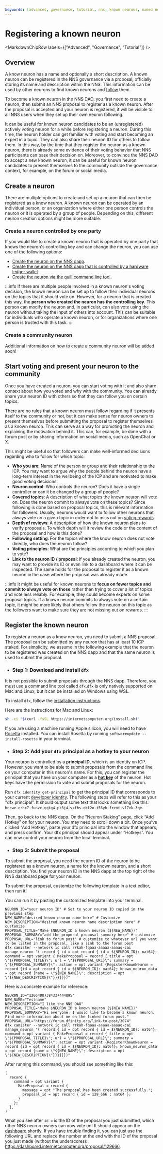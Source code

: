 ```yaml
---
keywords: [advanced, governance, tutorial, nns, known neurons, named neurons, neurons]
---
```



# Registering a known neuron

<MarkdownChipRow labels={["Advanced", "Governance", "Tutorial"]} />

## Overview
A know neuron has a name and optionally a short description.
A known neuron can be registered in the NNS governance via a proposal, officially storing its name and description
within the NNS. This information can be used by other neurons to find known neurons and [follow](/docs/current/developer-docs/daos/nns/concepts/neurons/neuron-following) them.

To become a known neuron in the NNS DAO, you first need to create a neuron, then submit an NNS proposal to register as a known neuron. After the proposal is accepted and your neuron is registered, it will be visible to all NNS users when they set up their own neuron following.

It can be useful for known neuron candidates to be an (unregistered) actively voting neuron for a while before registering a neuron. During this time, the neuron holder can get familiar with voting and start becoming an expert in a topic. They can also share their neuron ID for others to follow them. In this way, by the time that they register the neuron as a known neuron, there is already some evidence of their voting behavior that NNS participants can base their decision on. Moreover, to convince the NNS DAO to accept a new known neuron, it can be useful for known neuron candidates to present themselves to the community outside the governance context, for example, on the forum or social media.

## Create a neuron
There are multiple options to create and set up a neuron that can then be registered as a know neuron.
A known neuron can be operated by an individual person, or an organization where either one person controls the neuron or it is operated by a group of people.
Depending on this, different neuron creation options might be more suitable.

### Create a neuron controlled by one party

If you would like to create a known neuron that is operated by one party that knows the neuron's controlling key and can change the neuron, you can use one of the following options:
* [Create the neuron on the NNS dapp](/docs/current/developer-docs/daos/nns/using-the-nns-dapp/nns-app-quickstart#stake-icp-utility-tokens-in-a-neuron).
* [Create the neuron on the NNS dapp that is controlled by a hardware ledger wallet](https://support.dfinity.org/hc/en-us/articles/8760495850900-How-do-I-use-my-Ledger-Nano-with-the-Internet-Computer)
* [Create the neuron via the quill command line tool](https://support.dfinity.org/hc/en-us/articles/4408752586260-What-is-Quill).

:::info
If there are multiple people involved in a known neuron's voting decision, the known neuron can be set up to follow their individual neurons on the topics that it should vote on.
However, for a neuron that is created this way, the **person who created the neuron has the controlling key**.
This person can modify the neuron and, in particular, can also vote using the neuron without taking the input of others into account.
This can be suitable for individuals who operate a known neuron, or for organizations where one person is trusted with this task.
:::

### Create a community neuron

Additional information on how to create a community neuron will be added soon!


## Start voting and present your neuron to the community
Once you have created a neuron, you can start voting with it and also share context about how you voted and why with the community. You can already share your neuron ID with others so that they can follow you on certain topics.

There are no rules that a known neuron must follow regarding if it presents itself to the community or not, but it can make sense for neuron owners to present themselves before submitting the proposal to register themselves as a known neuron. This can serve as a way for promoting the neuron and explaining the motivation behind it.
This can, for example, be done with a forum post or by sharing information on social media, such as OpenChat or X.

This might be useful so that followers can make well-informed decisions regarding who to follow for which topic:

* **Who you are**: Name of the person or group and their relationship to the ICP. You may want to argue why the people behind the neuron have a long-term interest in the wellbeing of the ICP and are motivated to make good voting decisions.
* **Neuron control**: Who controls the neuron? Does it have a single controller or can it be changed by a group of people?
* **Covered topics**: A description of what topics the known neuron will vote on. Does the neuron commit to always vote on these topics? Since following is done based on proposal topics, this is relevant information for followers. Usually, neurons would want to follow other neurons that always vote on a given topic in order not to miss out on [voting rewards](./staking-voting-rewards.mdx).
* **Depth of reviews**: A description of how the known neuron plans to verify proposals. To which depth will it review the code or the content of the proposal and how is this done?
* **Following setting**: For the topics where the know neuron does not vote directly, who does the neuron follow?
* **Voting principles**: What are the principles according to which you plan to vote?
* **Link to the neuron ID / proposal**: If you already created the neuron, you may want to provide its ID or even link to a dashboard where it can be inspected. The same holds for the proposal to register it as a known neuron in the case where the proposal was already made.

:::info
It might be useful for known neurons to **focus on fewer topics and commit to always vote on those** rather than trying to cover a lot of topics and vote less reliably. For example, they could become experts on some proposal topics. If a known neuron commits to always vote on a certain topic, it might be more likely that others follow the neuron on this topic as the followers want to make sure they are not missing out on rewards.
:::


## Register the known neuron
To register a neuron as a know neuron, you need to submit a NNS proposal. The proposal can be submitted by any neuron that has at
least 10 ICP staked.
For simplicity, we assume in the following example that the neuron to be registered was created on the NNS dapp and that the same neuron is
used to submit the proposal.

- ### Step 1: Download and install `dfx`

It is not possible to submit proposals through the NNS dapp. Therefore, you must use a command line tool called `dfx`.`dfx` is only natively supported on Mac and Linux, but it can be installed on Windows using WSL.

To install `dfx`, follow the [installation instructions](/docs/current/developer-docs/getting-started/install/#installing-dfx).

Here are the instructions for Mac and Linux:

```bash
sh -ci "$(curl -fsSL https://internetcomputer.org/install.sh)"
```

If you are using a machine running Apple silicon, you will need to have [Rosetta](https://support.apple.com/en-us/HT211861) installed.
You can install Rosetta by running `softwareupdate --install-rosetta` in your terminal.

- ### Step 2: Add your `dfx` principal as a hotkey to your neuron

Your neuron is controlled by a **principal ID**, which is an identity on ICP.
However, you want to be able to submit proposals from the command line on your computer in this neuron's name.
For this, you can register the principal that you have on your computer as a
[**hot key**](/docs/current/developer-docs/daos/nns/concepts/neurons/neuron-management#neuron-attributes)
of the neuron. Hot keys have the permission to vote and submit proposals for the neuron.

Run `dfx identity get-principal` to get the principal ID that corresponds to your current [developer identity](/docs/current/developer-docs/getting-started/identities). The following steps will refer to this as your "dfx principal".
It should output some text that looks something like this: `hnswe-crhc7-funvc-qqkg4-pk3j4-vxfhs-ckf2o-i56yb-frent-vl7vk-3qe`.

Then, go back to the NNS dapp. On the "Neuron Staking" page, click “Add Hotkey” on for your neuron.
You may need to scroll down a bit. Once you’ve clicked “Add Hotkey”, paste your dfx principal into the window that appears,
and press confirm.
Your dfx principal should appear under “Hotkeys”.
You can now control your neuron from the local terminal.

- ### Step 3: Submit the proposal
To submit the proposal, you need the neuron ID of the neuron to be registered as a known neuron, a name for the known neuron, and a
 short description.
 You find your neuron ID in the NNS dapp at the top right of the NNS dashboard page for your neuron.

To submit the proposal, customize the following template in a text editor, then run it!

You can run it by pasting the customized template into your terminal.

```
NEURON_ID="your neuron ID" # Set to your neuron ID copied in the previous step
NEW_NAME="desired known neuron name here" # Customize
NEW_DESCRIPTION="desired known neuron name description here" # customize
PROPOSAL_TITLE="Make $NEURON_ID a known neuron (${NEW_NAME})"
PROPOSAL_SUMMARY="add the proposal proposal summary here" # customize
PROPOSAL_URL="link to forum post" # customize to whatever url you want to be listed in the proposal, like a link to the forum post
dfx canister --network ic call rrkah-fqaaa-aaaaa-aaaaq-cai manage_neuron "( record { id = opt record { id = ${NEURON_ID}: nat64}; command = opt variant { MakeProposal = record { title = opt \"${PROPOSAL_TITLE}\"; url = \"${PROPOSAL_URL}\"; summary = \"${PROPOSAL_SUMMARY}\"; action = opt variant {RegisterKnownNeuron = record {id = opt record { id = ${NEURON_ID}: nat64}; known_neuron_data = opt record {name = \"${NEW_NAME}\"; description = opt \"${NEW_DESCRIPTION}\"}}}}}})"

```

Here is a concrete example for reference:
```
NEURON_ID="12664007384337444895"
NEW_NAME="Testname"
NEW_DESCRIPTION="I like the NNS DAO"
PROPOSAL_TITLE="Make $NEURON_ID a known neuron (${NEW_NAME})"
PROPOSAL_SUMMARY="Hi everyone. I would like to become a known neuron. Find more information about me on the linked forum post."
PROPOSAL_URL="https://forum.dfinity.org/link-to-post/3074"
dfx canister --network ic call rrkah-fqaaa-aaaaa-aaaaq-cai manage_neuron "( record { id = opt record { id = ${NEURON_ID}: nat64}; command = opt variant { MakeProposal = record { title = opt \"${PROPOSAL_TITLE}\"; url = \"${PROPOSAL_URL}\"; summary = \"${PROPOSAL_SUMMARY}\"; action = opt variant {RegisterKnownNeuron = record {id = opt record { id = ${NEURON_ID}: nat64}; known_neuron_data = opt record {name = \"${NEW_NAME}\"; description = opt \"${NEW_DESCRIPTION}\"}}}}}})"

```

After running this command, you should see something like this:
```
(
  record {
    command = opt variant {
      MakeProposal = record {
        message = opt "The proposal has been created successfully.";
        proposal_id = opt record { id = 129_666 : nat64 };
      }
    };
  },
)

```

What you see after `id =` is the ID of the proposal you just submitted, which other NNS neuron owners can now vote on!
It should appear on the [dashboard](https://dashboard.internetcomputer.org/governance) shortly.
If you have trouble finding it, you can just use the following URL and replace the number at the end with the ID of the proposal you just made (without the underscores):
 https://dashboard.internetcomputer.org/proposal/129666.
